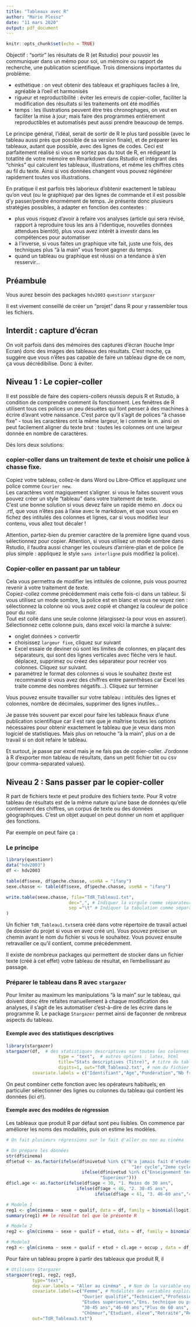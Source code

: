 ```yaml
---
title: "Tableaux avec R"
author: "Marie Plessz"
date: "11 mars 2020"
output: pdf_document
---
```


```r
knitr::opts_chunk$set(echo = TRUE)
```

Objectif : "sortir" les résultats de R (et Rstudio) pour pouvoir les communiquer dans un mémo pour soi, un mémoire ou rapport de recherche, une publication scientifique. Trois dimensions importantes du problème:

* esthétique : on veut obtenir des tableaux et graphiques faciles à lire, agréable à l'oeil et harmonisés
* rigueur et reproductibilité : éviter les erreurs de copier-coller, faciliter la modification des résultats si les traitements ont été modifiés
* temps : les illustrations peuvent être très chronophages, on veut en faciliter la mise à jour; mais faire des programmes entièrement reproductibles et automatisés peut aussi prendre beaucoup de temps.

Le principe général, l'idéal, serait de sortir de R le plus tard possible (avec le tableau aussi près que possible de sa version finale), et de préparer les tableaux, autant que possible, avec des lignes de codes.
Ceci est parfaitement réalisé si vous ne sortez pas du tout de R, en rédigeant la totatlité de votre mémoire en Rmarkdown dans Rstudio et intégrant des "chinks" qui calculent les tableaux, illustrations, et même les chiffres cités au fil du texte.
Ainsi si vos données changent vous pouvez régénérer rapidement toutes vos illustrations.

En pratique il est parfois très laborieux d'obtenir exactement le tableau qu'on veut (ou le graphique) par des lignes de commande et il est possible d'y passer/perdre énormément de temps.
Je présente donc plusieurs stratégies possibles, à adapter en fonction des contextes : 

* plus vous risquez d'avoir à refaire vos analyses (article qui sera révisé, rapport à reproduire tous les ans à l'identique, nouvelles données attendues bientôt), plus vous avez intérêt à investir dans les compétences pour automatiser
* à l'inverse, si vous faites un graphique vite fait, juste une fois, des techniques plus "à la main" vous feront gagner du temps.
* quand un tableau ou graphique est réussi on a tendance à s'en resservir... 

## Préambule
Vous aurez besoin des packages 
`hdv2003`
`questionr`
`stargazer`

Il est vivement conseillé de créer un "projet" dans R pour y rassembler tous les fichiers.

## Interdit : capture d'écran

On voit parfois dans des mémoires des captures d'écran (touche Impr Ecran) donc des images des tableaux des résultats. C'est moche, ça suggère que vous n'êtes pas capable de faire un tableau digne de ce nom, ça vous décrédibilise. Donc à éviter.

## Niveau 1 : Le copier-coller

Il est possible de faire des copiers-collers réussis depuis R et Rstudio, à condition de comprendre comment ils fonctionnent.
Les fenêtres de R utilisent tous ces polices un peu désuètes qui font penser à des machines à écrire d'avant votre naissance. C'est parce qu'il s'agit de polices "à chasse fixe" - tous les caractères ont la même largeur, le i comme le m. ainsi on peut facilement aligner du texte brut : toutes les colonnes ont une largeur donnée en nombre de caractères.

Dès lors deux solutions:

### copier-coller dans un traitement de texte et choisir une police à chasse fixe.  

Copiez votre tableau, collez-le dans Word ou Libre-Office et appliquez une police comme `Courier new`.  
Les caractères vont magiquement s'aligner. si vous le faites souvent vous pouvez créer un style "tableau" dans votre traitement de texte.  
C'est une bonne solution si vous devez faire un rapide mémo en .docx ou .rtf, que vous n'êtes pas à l'aise avec le markdown, et que vous vous en fichez des intitulés des colonnes et lignes, car si vous modifiez leur contenu, vous allez tout décaler !  

Attention, partez-bien du premier caractère de la première ligne quand vous sélectionnez pour copier.
Attention, si vous utilisez un mode sombre dans Rstudio, il faudra aussi changer les couleurs d'arrière-plan et de police (le plus simple : appliquez le style `sans interligne` puis modifiez la police).

### Copier-coller en passant par un tableur

Cela vous permettra de modifier les intitulés de colonne, puis vous pourrez revenir à votre traitement de texte.  
Copiez-collez comme précédemment mais cette fois-ci dans un tableur.
Si vous utilisez un mode sombre, la police est en blanc et vous ne voyez rien : sélectionnez la colonne où vous avez copié et changez la couleur de police pour du noir.  
Tout est collé dans une seule colonne (élargissez-la pour vous en assurer).  
Sélectionnez cette colonne puis, dans excel voici la marche à suivre:

  * onglet données > convertir
  * choisissez `largeur fixe`, cliquez sur suivant
  * Excel essaie de deviner où sont les limites de colonnes, en plaçant des séparateurs, qui sont des lignes verticales avec flèche vers le haut. déplacez, supprimez ou créez des séparateur pour recréer vos colonnes. Cliquez sur suivant.
  * paramétrez le format des colonnes si vous le souhaitez (texte est recommandé si vous avez des chiffres entre parenthèses car Excel les traite comme des nombres négatifs...). Cliquez sur terminer
  
Vous pouvez ensuite travailler sur votre tableau : intitulés des lignes et colonnes, nombre de décimales, supprimer des lignes inutiles...

Je passe très souvent par excel pour faire les tableaux finaux d'une publication scientifique car il est rare que je maîtrise toutes les options nécessaires pour obtenir exactement le tableau que je veux dans mon logiciel de statistiques. Mais plus on retouche "à la main", plus on a de travail si on doit refaire le tableau.

Et surtout, je passe par excel mais je ne fais pas de copier-coller. J'ordonne à R d'exporter mon tableau de résultats, dans un petit fichier txt ou csv (pour comma-separated values).

## Niveau 2 : Sans passer par le copier-coller

R part de fichiers texte et peut produire des fichiers texte. Pour R votre tableau de résultats est de la même nature qu'une base de données qu'elle contiennent des chiffres, un corpus de texte ou des données géographiques. C'est un objet auquel on peut donner un nom et appliquer des fonctions.

Par exemple on peut faire ça :

### Le principe

```r
library(questionr)
data("hdv2003")
df <- hdv2003

table(df$sexe, df$peche.chasse, useNA = "ifany")
sexe.chasse <- table(df$sexe, df$peche.chasse, useNA = "ifany")

write.table(sexe.chasse, file="TdR_Tableau1.txt",
						dec=",", # Indiquer la virgule comme séparateur des nombres
						sep ="\t" # Indiquer la tabulation comme séparateur des colonnes
)
```

Un fichier `TdR_Tableau1.txt`sera créé dans votre répertoire de travail actuel (le dossier du projet si vous en avez créé un). Vous pouvez préciser un chemin avant le nom du fichier si vous le souhaitez. Vous pouvez ensuite retravailler ce qu'il contient, comme précédemment.

Il existe de nombreux packages qui permettent de stocker dans un fichier texte (créé à cet effet) votre tableau de résultat, en l'embellissant au passage.

### Préparer le tableau dans R avec `stargazer`

Pour limiter au maximum les manipulations "à la main" sur le tableau, qui doivent donc être refaites manuellement à chaque modification des analyses, il s'agit de les automatiser c'est-à-dire de les écrire dans le programme R. Le package `Stargazer` permet ainsi de façonner de nmbreux aspects du tableau.

#### Exemple avec des statistiques descriptives

```r
library(stargazer)
stargazer(df,  # des statistiques descriptives sur toutes les colonnes du tableau df 
					type = "text",  # autres options : latex, html
					title="Stats descriptives (Titre)", # titre du tableau
					digits=1, out="TdR_Tableau2.txt", # nom du fichier produit, iavec chemin si besoin
          covariate.labels = c("Identifiant","Age","Pondération","Nb frères et soeurs","Heures de télé")) # modifier les intitulés des variables
```

On peut combiner cette fonction avec les opérateurs habituels, en particulier sélectionner des lignes ou colonnes du tableau qui contient les données (ici `df`).

#### Exemple avec des modèles de régression

Les tableaux que produit R par défaut sont peu lisibles.
On commence par améliorer les noms des modalités, puis on estime les modèles.

```r
# On fait plusieurs régressions sur le fait d'aller ou non au cinéma

# On prépare les données
str(df$cinema)
df$etud <- as.factor(ifelse(df$nivetud %in% c("N'a jamais fait d'etudes","A arrete ses etudes, avant la derniere annee d'etudes primaires","Derniere annee d'etudes primaires",
                                                "1er cycle","2eme cycle"),"Inf. ou egal 2eme cycle",
                             ifelse(df$nivetud %in% c("Enseignement technique ou professionnel court","Enseignement technique ou professionnel long"), "Technique ou pro.",
                                    "Superieur")))
df$cl.age <- as.factor(ifelse(df$age < 30, "1. Moins de 30 ans",
                           ifelse(df$age < 46, "2. 30-45 ans",
                                  ifelse(df$age < 61, "3. 46-60 ans","4. Plus de 60 ans"))))

# Modele 1
reg1 <- glm(cinema ~ sexe + qualif, data = df, family = binomial(logit))
summary(reg1) ## le résultat tel que le présente R

# Modele 2
reg2 <- glm(cinema ~ sexe + qualif + etud, data = df, family = binomial(logit))

# Modele3
reg3 <- glm(cinema ~ sexe + qualif + etud + cl.age + occup , data = df, family = binomial(logit))

```
Pour faire un tableau propre à partir des tableaux que produit R, il 

```r
# Utilisons Stargazer
stargazer(reg1, reg2, reg3, 
          type="text",
          dep.var.labels = "Aller au cinéma" , # Nom de la variable expliquée. Possible d'en mettre plusieurs si modèles sur plusieurs
          covariate.labels=c("Femme", # Modalités des variables explicatives, et non leurs noms. Facultatif à nouveau
                             "Ouvrier qualifié","Technicien","Profession intermédiaire","Cadre","Employé","Autre",
                             "Etudes supérieures","Ens. technique ou pro.",
                             "30-45 ans","46-60 ans","Plus de 60 ans",
                             "Chômeur","Etudiant, éleve","Retraité","Retiré des affaires","Au foyer","Autre inactif"),  
          out="TdR_Tableau3.txt")
```


  
